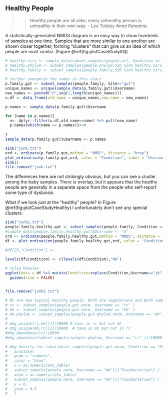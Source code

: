 ## Healthy People {#CaseStudyHealthy}

>>Healthy people are all alike; every unhealthy person is unhealthy in their own way. 
>> - Leo Tolstoy _Anna Karenina_.

A statistically-generated NMDS diagram is an easy way to show hundreds of samples at one time. Samples that are more similar to one another are shown closer together, forming "clusters" that can give us an idea of which people are most similar.  (Figure \@ref(fig:plotCaseStudyAll))

```r

# healthy.ssrs <- sample_data(subset_samples(people.all, Condition == "Healthy"))$SSR
# healthy.phylum <- subset_samples(people.phylum,SSR %in% healthy.ssrs)
# healthy.family <- subset_samples(people.family,SSR %in% healthy.ssrs)

# further anonymize the names in this chart
p.family.gut <- subset_samples(people.family, Site=="gut")
unique_names <- unique(sample_data(p.family.gut)$Username)
new_names <- paste0("U",seq(1,length(unique_names)))
u.df <- data_frame(old_name = unique_names,new_name = new_names)

p.names <- sample_data(p.family.gut)$Username

for (name in p.names){
  n<- dplyr::filter(u.df,old_name==name) %>% pull(new_name)
  p.names[which(name == p.names)]<-n
  
}
sample_data(p.family.gut)$Username <- p.names

sink("junk.txt")
ord <- ordinate(p.family.gut,method = "NMDS", distance = "bray")
plot_ordination(p.family.gut,ord, color = "Condition", label = "Username")
sink()
file.remove("junk.txt")

```

The differences here are not strikingly obvious, but you can see a cluster among the baby samples. There is overlap, but it appears that the healthy people are generally in a separate space from the people who self-report some type of dysbiosis.

What if we look just at the "healthy" people? In Figure \@ref(fig:plotCaseStudyHealthy) I unfortunately don't see any special clusters.

```r
sink("junk2.txt")
people.family.healthy.gut <- subset_samples(people.family, Condition == "Healthy" & Site=="gut")
#sample_data(people.family.healthy.gut)$Username <- "m"
ord <- ordinate(people.family.healthy.gut,method = "NMDS", distance = "bray")
df <- plot_ordination(people.family.healthy.gut,ord, color = "Condition", label = NULL, justDF = TRUE) 

#df[25,"Condition"] <- 
  
levels(df$Condition) <- c(levels(df$Condition),"Me")

# julie knowles
ggplot(data = df %>% mutate(Condition=replace(Condition,Username=="jk","Me")) , aes(x=NMDS1,y=NMDS2, color = Condition, size = as.numeric(Condition))) + geom_point() +
  guides(size = FALSE)


file.remove("junk2.txt")

```






```r
# RC are two typical healthy people. Both are vegetarians and both sampled themselves recently on the same date.
# rc <- subset_samples(people.gut.norm, Username == "rc" )
# mh <- subset_samples(people.gut.norm, Username == "mh" )
# mh.phylum <- subset_samples(people.gut.phylum.norm, Username == "mh")
# 
# mhg_unique(rc,mh)[1]/10000 # taxa in rc but not mh
# mhg_unique(mh,rc)[1]/10000  # taxa in mh but not in rc
#mhg_abundance(rc)/10000
#mhg_abundance(subset_samples(people.phylum, Username == "rc" ))/10000
```


```r
# mhg_density_for_taxa(subset_samples(people.gut.norm, Condition == "Healthy"),"Fusobacterium") + 
#   annotate(
#   geom = "segment",
#   color = "blue",
#   x = as.numeric(otu_table(
#   subset_samples(people.norm, Username == "mh"))["Fusobacterium"] / 10000),
#   xend = as.numeric(otu_table(
#   subset_samples(people.norm, Username == "mh"))["Fusobacterium"] / 10000),
#   y = 0,
#   yend = 0.5
#   )

```

